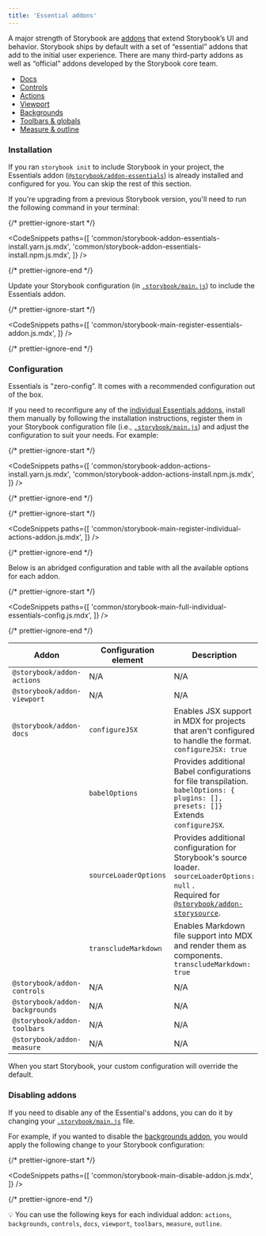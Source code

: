```yaml
---
title: 'Essential addons'
---
```


A major strength of Storybook are [addons](https://storybook.js.org/addons) that extend Storybook’s UI and behavior. Storybook ships by default with a set of “essential” addons that add to the initial user experience. There are many third-party addons as well as “official” addons developed by the Storybook core team.

- [Docs](../writing-docs/introduction.mdx)
- [Controls](./controls.mdx)
- [Actions](./actions.mdx)
- [Viewport](./viewport.mdx)
- [Backgrounds](./backgrounds.mdx)
- [Toolbars & globals](./toolbars-and-globals.mdx)
- [Measure & outline](./measure-and-outline.mdx)

### Installation

If you ran `storybook init` to include Storybook in your project, the Essentials addon ([`@storybook/addon-essentials`](https://storybook.js.org/addons/tag/essentials)) is already installed and configured for you. You can skip the rest of this section.

If you're upgrading from a previous Storybook version, you'll need to run the following command in your terminal:

{/* prettier-ignore-start */}

<CodeSnippets
  paths={[
    'common/storybook-addon-essentials-install.yarn.js.mdx',
    'common/storybook-addon-essentials-install.npm.js.mdx',
  ]}
/>

{/* prettier-ignore-end */}

Update your Storybook configuration (in [`.storybook/main.js`](../configure/overview.mdx#configure-story-rendering)) to include the Essentials addon.

{/* prettier-ignore-start */}

<CodeSnippets
  paths={[
    'common/storybook-main-register-essentials-addon.js.mdx',
  ]}
/>

{/* prettier-ignore-end */}

### Configuration

Essentials is "zero-config”. It comes with a recommended configuration out of the box.

If you need to reconfigure any of the [individual Essentials addons](https://storybook.js.org/addons/tag/essentials), install them manually by following the installation instructions, register them in your Storybook configuration file (i.e., [`.storybook/main.js`](../configure/overview.mdx#configure-story-rendering)) and adjust the configuration to suit your needs. For example:

{/* prettier-ignore-start */}

<CodeSnippets
  paths={[
    'common/storybook-addon-actions-install.yarn.js.mdx',
    'common/storybook-addon-actions-install.npm.js.mdx',
  ]}
/>

{/* prettier-ignore-end */}

{/* prettier-ignore-start */}

<CodeSnippets
  paths={[
    'common/storybook-main-register-individual-actions-addon.js.mdx',
  ]}
/>

{/* prettier-ignore-end */}

Below is an abridged configuration and table with all the available options for each addon.

{/* prettier-ignore-start */}

<CodeSnippets
  paths={[
    'common/storybook-main-full-individual-essentials-config.js.mdx',
  ]}
/>

{/* prettier-ignore-end */}

| Addon                          | Configuration element | Description                                                                                                                                                                                                             |
| ------------------------------ | --------------------- | ----------------------------------------------------------------------------------------------------------------------------------------------------------------------------------------------------------------------- |
| `@storybook/addon-actions`     | N/A                   | N/A                                                                                                                                                                                                                     |
| `@storybook/addon-viewport`    | N/A                   | N/A                                                                                                                                                                                                                     |
| `@storybook/addon-docs`        | `configureJSX`        | Enables JSX support in MDX for projects that aren't configured to handle the format. <br/> `configureJSX: true`                                                                                                         |
|                                | `babelOptions`        | Provides additional Babel configurations for file transpilation. <br/> `babelOptions: { plugins: [], presets: []}` <br/> Extends `configureJSX`.                                                                        |
|                                | `sourceLoaderOptions` | Provides additional configuration for Storybook's source loader. <br/> `sourceLoaderOptions: null` . <br/> Required for [`@storybook/addon-storysource`](https://storybook.js.org/addons/@storybook/addon-storysource). |
|                                | `transcludeMarkdown`  | Enables Markdown file support into MDX and render them as components. <br/> `transcludeMarkdown: true`                                                                                                                  |
| `@storybook/addon-controls`    | N/A                   | N/A                                                                                                                                                                                                                     |
| `@storybook/addon-backgrounds` | N/A                   | N/A                                                                                                                                                                                                                     |
| `@storybook/addon-toolbars`    | N/A                   | N/A                                                                                                                                                                                                                     |
| `@storybook/addon-measure`     | N/A                   | N/A                                                                                                                                                                                                                     |

When you start Storybook, your custom configuration will override the default.

### Disabling addons

If you need to disable any of the Essential's addons, you can do it by changing your [`.storybook/main.js`](../configure/overview.mdx#configure-story-rendering) file.

For example, if you wanted to disable the [backgrounds addon](./backgrounds.mdx), you would apply the following change to your Storybook configuration:

{/* prettier-ignore-start */}

<CodeSnippets
  paths={[
    'common/storybook-main-disable-addon.js.mdx',
  ]}
/>

{/* prettier-ignore-end */}

<div class="aside">

💡 You can use the following keys for each individual addon: `actions`, `backgrounds`, `controls`, `docs`, `viewport`, `toolbars`, `measure`, `outline`.

</div>